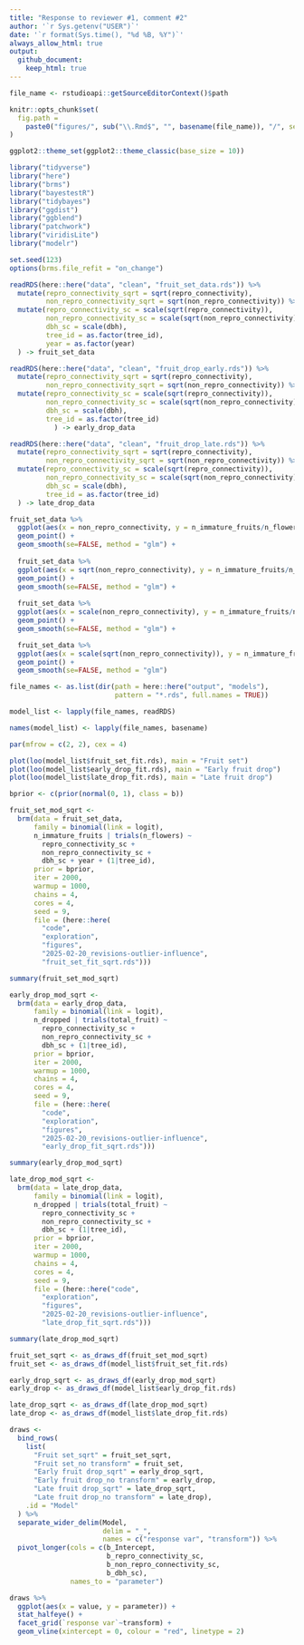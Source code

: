 ```yaml
---
title: "Response to reviewer #1, comment #2"
author: '`r Sys.getenv("USER")`'
date: '`r format(Sys.time(), "%d %B, %Y")`' 
always_allow_html: true
output: 
  github_document:
    keep_html: true
---
```

	
```r
file_name <- rstudioapi::getSourceEditorContext()$path

knitr::opts_chunk$set(
  fig.path =
    paste0("figures/", sub("\\.Rmd$", "", basename(file_name)), "/", sep = "")
)

ggplot2::theme_set(ggplot2::theme_classic(base_size = 10))
```


```r
library("tidyverse")
library("here")
library("brms")
library("bayestestR")
library("tidybayes")
library("ggdist")
library("ggblend")
library("patchwork")
library("viridisLite")
library("modelr")

set.seed(123)
options(brms.file_refit = "on_change")
```

```r
readRDS(here::here("data", "clean", "fruit_set_data.rds")) %>%
  mutate(repro_connectivity_sqrt = sqrt(repro_connectivity),
         non_repro_connectivity_sqrt = sqrt(non_repro_connectivity)) %>% 
  mutate(repro_connectivity_sc = scale(sqrt(repro_connectivity)),
         non_repro_connectivity_sc = scale(sqrt(non_repro_connectivity)),
         dbh_sc = scale(dbh),
         tree_id = as.factor(tree_id),
         year = as.factor(year)
  ) -> fruit_set_data

readRDS(here::here("data", "clean", "fruit_drop_early.rds")) %>%
  mutate(repro_connectivity_sqrt = sqrt(repro_connectivity),
         non_repro_connectivity_sqrt = sqrt(non_repro_connectivity)) %>% 
  mutate(repro_connectivity_sc = scale(sqrt(repro_connectivity)),
         non_repro_connectivity_sc = scale(sqrt(non_repro_connectivity)),
         dbh_sc = scale(dbh),
         tree_id = as.factor(tree_id)
           ) -> early_drop_data

readRDS(here::here("data", "clean", "fruit_drop_late.rds")) %>%
  mutate(repro_connectivity_sqrt = sqrt(repro_connectivity),
         non_repro_connectivity_sqrt = sqrt(non_repro_connectivity)) %>% 
  mutate(repro_connectivity_sc = scale(sqrt(repro_connectivity)),
         non_repro_connectivity_sc = scale(sqrt(non_repro_connectivity)),
         dbh_sc = scale(dbh),
         tree_id = as.factor(tree_id)
  ) -> late_drop_data

```

```r
fruit_set_data %>% 
  ggplot(aes(x = non_repro_connectivity, y = n_immature_fruits/n_flowers)) +
  geom_point() +
  geom_smooth(se=FALSE, method = "glm") +
  
  fruit_set_data %>% 
  ggplot(aes(x = sqrt(non_repro_connectivity), y = n_immature_fruits/n_flowers)) +
  geom_point() +
  geom_smooth(se=FALSE, method = "glm") +
  
  fruit_set_data %>% 
  ggplot(aes(x = scale(non_repro_connectivity), y = n_immature_fruits/n_flowers)) +
  geom_point() +
  geom_smooth(se=FALSE, method = "glm") +

  fruit_set_data %>% 
  ggplot(aes(x = scale(sqrt(non_repro_connectivity)), y = n_immature_fruits/n_flowers)) +
  geom_point() +
  geom_smooth(se=FALSE, method = "glm")

```

```r
file_names <- as.list(dir(path = here::here("output", "models"),
                          pattern = "*.rds", full.names = TRUE))

model_list <- lapply(file_names, readRDS)

names(model_list) <- lapply(file_names, basename)
```

```r
par(mfrow = c(2, 2), cex = 4)

plot(loo(model_list$fruit_set_fit.rds), main = "Fruit set")
plot(loo(model_list$early_drop_fit.rds), main = "Early fruit drop")
plot(loo(model_list$late_drop_fit.rds), main = "Late fruit drop")

```

```r
bprior <- c(prior(normal(0, 1), class = b))
```

```r
fruit_set_mod_sqrt <-
  brm(data = fruit_set_data,
      family = binomial(link = logit),
      n_immature_fruits | trials(n_flowers) ~
        repro_connectivity_sc +
        non_repro_connectivity_sc +
        dbh_sc + year + (1|tree_id),
      prior = bprior,
      iter = 2000,
      warmup = 1000,
      chains = 4,
      cores = 4,
      seed = 9,
      file = (here::here(
        "code",
        "exploration", 
        "figures",
        "2025-02-20_revisions-outlier-influence", 
        "fruit_set_fit_sqrt.rds")))

summary(fruit_set_mod_sqrt)
```

```r
early_drop_mod_sqrt <-
  brm(data = early_drop_data,
      family = binomial(link = logit),
      n_dropped | trials(total_fruit) ~
        repro_connectivity_sc +
        non_repro_connectivity_sc +
        dbh_sc + (1|tree_id),
      prior = bprior,
      iter = 2000,
      warmup = 1000,
      chains = 4,
      cores = 4,
      seed = 9,
      file = (here::here(
        "code",
        "exploration", 
        "figures",
        "2025-02-20_revisions-outlier-influence", 
        "early_drop_fit_sqrt.rds")))

summary(early_drop_mod_sqrt)
```


```r
late_drop_mod_sqrt <-
  brm(data = late_drop_data,
      family = binomial(link = logit),
      n_dropped | trials(total_fruit) ~
        repro_connectivity_sc +
        non_repro_connectivity_sc +
        dbh_sc + (1|tree_id),
      prior = bprior,
      iter = 2000,
      warmup = 1000,
      chains = 4,
      cores = 4,
      seed = 9,
      file = (here::here("code",
        "exploration", 
        "figures",
        "2025-02-20_revisions-outlier-influence", 
        "late_drop_fit_sqrt.rds")))

summary(late_drop_mod_sqrt)
```

```r
fruit_set_sqrt <- as_draws_df(fruit_set_mod_sqrt)
fruit_set <- as_draws_df(model_list$fruit_set_fit.rds)

early_drop_sqrt <- as_draws_df(early_drop_mod_sqrt)
early_drop <- as_draws_df(model_list$early_drop_fit.rds)

late_drop_sqrt <- as_draws_df(late_drop_mod_sqrt)
late_drop <- as_draws_df(model_list$late_drop_fit.rds)

draws <-
  bind_rows(
    list(
      "Fruit set_sqrt" = fruit_set_sqrt,
      "Fruit set_no transform" = fruit_set,
      "Early fruit drop_sqrt" = early_drop_sqrt,
      "Early fruit drop_no transform" = early_drop,
      "Late fruit drop_sqrt" = late_drop_sqrt,
      "Late fruit drop_no transform" = late_drop),
    .id = "Model"
  ) %>% 
  separate_wider_delim(Model, 
                       delim = "_", 
                       names = c("response var", "transform")) %>% 
  pivot_longer(cols = c(b_Intercept,
                        b_repro_connectivity_sc,
                        b_non_repro_connectivity_sc,
                        b_dbh_sc),
               names_to = "parameter")

draws %>% 
  ggplot(aes(x = value, y = parameter)) +
  stat_halfeye() +
  facet_grid(`response var`~transform) +
  geom_vline(xintercept = 0, colour = "red", linetype = 2)
```

